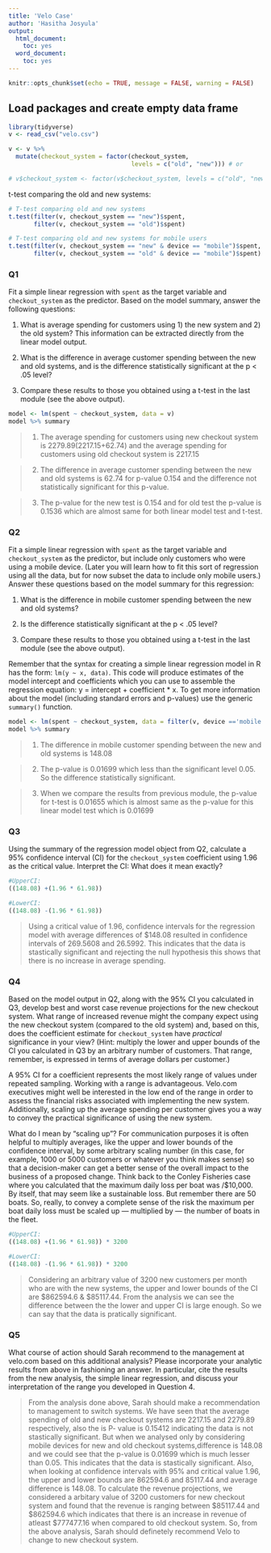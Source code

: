 ```yaml
---
title: 'Velo Case'
author: 'Hasitha Josyula'
output:
  html_document:
    toc: yes
  word_document:
    toc: yes
---
```


```r
knitr::opts_chunk$set(echo = TRUE, message = FALSE, warning = FALSE)

```


## Load packages and create empty data frame

```r
library(tidyverse)
v <- read_csv("velo.csv")

```


```r

v <- v %>% 
  mutate(checkout_system = factor(checkout_system, 
                                  levels = c("old", "new"))) # or

# v$checkout_system <- factor(v$checkout_system, levels = c("old", "new"))

```


t-test comparing the old and new systems:

```r
# T-test comparing old and new systems
t.test(filter(v, checkout_system == "new")$spent, 
       filter(v, checkout_system == "old")$spent)

# T-test comparing old and new systems for mobile users
t.test(filter(v, checkout_system == "new" & device == "mobile")$spent, 
       filter(v, checkout_system == "old" & device == "mobile")$spent)

```

### Q1

Fit a simple linear regression with `spent` as the target variable and `checkout_system` as the predictor. Based on the model summary, answer the following questions:

1. What is average spending for customers using 1) the new system and 2) the old system? This information can be extracted directly from the linear model output.

2. What is the difference in average customer spending between the new and old systems, and is the difference statistically significant at the p < .05 level?

3. Compare these results to those you obtained using a t-test in the last module (see the above output).

```r
model <- lm(spent ~ checkout_system, data = v)
model %>% summary
```


> 1. The average spending for customers using new checkout system is 2279.89(2217.15+62.74) and the average spending for customers using old checkout system is 2217.15 

> 2. The difference in average customer spending between the new and old systems is 62.74 for p-value 0.154 and the difference not statistically significant for this p-value.

> 3. The p-value for the new test is 0.154 and for old test the p-value is 0.1536 which are almost same for both linear model test and t-test.


### Q2

Fit a simple linear regression with `spent` as the target variable and `checkout_system` as the predictor, but include only customers who were using a mobile device. (Later you will learn how to fit this sort of regression using all the data, but for now subset the data to include only mobile users.) Answer these questions based on the model summary for this regression:

1. What is the difference in mobile customer spending between the new and old systems?

2. Is the difference statistically significant at the p < .05 level?

3. Compare these results to those you obtained using a t-test in the last module (see the above output).

Remember that the syntax for creating a simple linear regression model in R has the form:  `lm(y ~ x, data)`. This code will produce estimates of the model intercept and coefficients which you can use to assemble the regression equation:  y = intercept + coefficient * x.  To get more information about the model (including standard errors and p-values) use the generic `summary()` function. 


```r
model <- lm(spent ~ checkout_system, data = filter(v, device =='mobile'))
model %>% summary

```

> 1. The difference in mobile customer spending between the new and old systems is 148.08

> 2. The p-value is 0.01699 which less than the significant level 0.05. So the difference statistically significant.

> 3. When we compare the results from previous module, the p-value for t-test is 0.01655 which is almost same as the p-value for this linear model test which is 0.01699


###  Q3

Using the summary of the regression model object from Q2, calculate a 95% confidence interval (CI) for the `checkout_system` coefficient using 1.96 as the critical value. Interpret the CI: What does it mean exactly?

```r
#UpperCI:
((148.08) +(1.96 * 61.98))

#LowerCI:
((148.08) -(1.96 * 61.98))

```

> Using a critical value of 1.96, confidence intervals for the regression model with average differences of $148.08 resulted in confidence intervals of 269.5608 and 26.5992. This indicates that the data is stastically significant and rejecting the null hypothesis this shows that there is no increase in average spending.

### Q4

Based on the model output in Q2, along with the 95% CI you calculated in Q3, develop best and worst case revenue projections for the new checkout system.  What range of increased revenue might the company expect using the new checkout system (compared to the old system) and, based on this, does the coefficient estimate for `checkout_system`  have *practical* significance in your view? (Hint: multiply the lower and upper bounds of the CI you calculated in Q3 by an arbitrary number of customers.  That range, remember, is expressed in terms of average dollars per customer.)

A 95% CI for a coefficient represents the most likely range of values under repeated sampling.  Working with a range is advantageous.  Velo.com executives might well be interested in the low end of the range in order to assess the financial risks associated with implementing the new system.  Additionally, scaling up the average spending per customer gives you a way to convey the practical significance of using the new system. 

What do I mean by "scaling up"? For communication purposes it is often helpful to multiply averages, like the upper and lower bounds of the confidence interval, by some arbitrary scaling number (in this case, for example, 1000 or 5000 customers or whatever you think makes sense) so that a decision-maker can get a better sense of the overall impact to the business of a proposed change.  Think back to the Conley Fisheries case where you calculated that the maximum daily loss per boat was /$10,000.  By itself, that may seem like a sustainable loss. But remember there are 50 boats. So, really, to convey a complete sense of the risk the maximum per boat daily loss must be scaled up --- multiplied by --- the number of boats in the fleet. 

```r

#UpperCI:
((148.08) +(1.96 * 61.98)) * 3200

#LowerCI:
((148.08) -(1.96 * 61.98)) * 3200


```

> Considering an arbitrary value of 3200 new customers per month who are with the new systems, the upper and lower bounds of the CI are $862594.6 & $85117.44. From the analysis we can see the difference between the the lower and upper CI is large enough. So we can say that the data is pratically significant.



### Q5

What course of action should Sarah recommend to the management at velo.com based on this additional analysis? Please incorporate your analytic results from above in fashioning an answer. In particular, cite the results from the new analysis, the simple linear regression, and discuss your interpretation of the range you developed in Question 4.

> From the analysis done above, Sarah should make a recommendation to management to switch systems. We have seen that the average spending of old and new checkout systems are 2217.15 and 2279.89 respectively, also the is P- value is 0.15412 indicating the data is not stastically significant. But when we analysed only by considering mobile devices for new and old checkout systems,difference is 148.08 and we could see that the p-value is 0.01699 which is much lesser than 0.05. This indicates that the data is stastically significant. Also, when looking at confidence intervals with 95% and critical value 1.96, the upper and lower bounds are 862594.6 and 85117.44 and average difference is 148.08. To calculate the revenue projections, we considered a arbitary value of 3200 customers for new checkout system and found that the revenue is ranging between $85117.44 and $862594.6 which indicates that there is an increase in revenue of atleast $777477.16 when compared to old checkout system. So, from the above analysis, Sarah should definetely recommend Velo to change to new checkout system.
